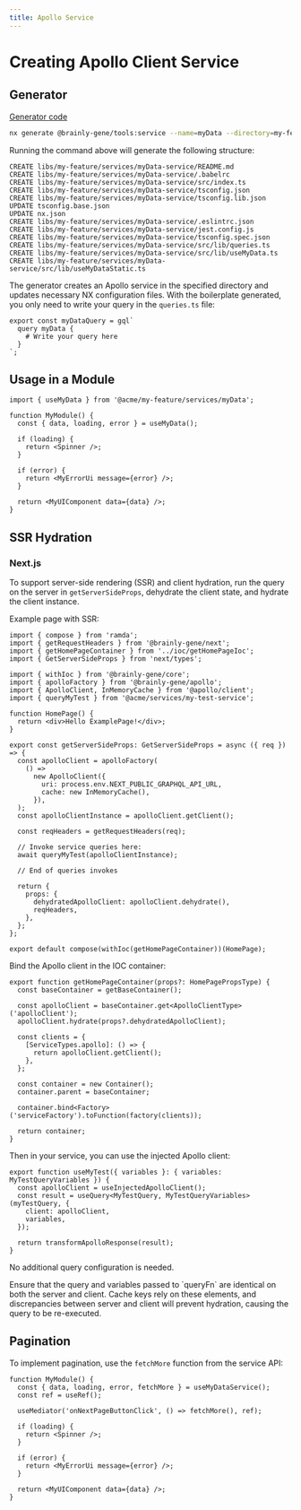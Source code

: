 ```yaml
---
title: Apollo Service
---
```



# Creating Apollo Client Service

## Generator

[Generator code](https://github.com/brainly/gene/blob/master/packages/gene-tools/src/generators/service-generator/README.md)

```bash
nx generate @brainly-gene/tools:service --name=myData --directory=my-feature/services --serviceType=apollo
```

Running the command above will generate the following structure:

```
CREATE libs/my-feature/services/myData-service/README.md
CREATE libs/my-feature/services/myData-service/.babelrc
CREATE libs/my-feature/services/myData-service/src/index.ts
CREATE libs/my-feature/services/myData-service/tsconfig.json
CREATE libs/my-feature/services/myData-service/tsconfig.lib.json
UPDATE tsconfig.base.json
UPDATE nx.json
CREATE libs/my-feature/services/myData-service/.eslintrc.json
CREATE libs/my-feature/services/myData-service/jest.config.js
CREATE libs/my-feature/services/myData-service/tsconfig.spec.json
CREATE libs/my-feature/services/myData-service/src/lib/queries.ts
CREATE libs/my-feature/services/myData-service/src/lib/useMyData.ts
CREATE libs/my-feature/services/myData-service/src/lib/useMyDataStatic.ts
```

The generator creates an Apollo service in the specified directory and updates necessary NX configuration files. With the boilerplate generated, you only need to write your query in the `queries.ts` file:

```tsx
export const myDataQuery = gql`
  query myData {
    # Write your query here
  }
`;
```

## Usage in a Module

```tsx
import { useMyData } from '@acme/my-feature/services/myData';

function MyModule() {
  const { data, loading, error } = useMyData();

  if (loading) {
    return <Spinner />;
  }

  if (error) {
    return <MyErrorUi message={error} />;
  }

  return <MyUIComponent data={data} />;
}
```

## SSR Hydration

### Next.js

To support server-side rendering (SSR) and client hydration, run the query on the server in `getServerSideProps`, dehydrate the client state, and hydrate the client instance.

Example page with SSR:

```tsx filename=pages/example.tsx
import { compose } from 'ramda';
import { getRequestHeaders } from '@brainly-gene/next';
import { getHomePageContainer } from '../ioc/getHomePageIoc';
import { GetServerSideProps } from 'next/types';

import { withIoc } from '@brainly-gene/core';
import { apolloFactory } from '@brainly-gene/apollo';
import { ApolloClient, InMemoryCache } from '@apollo/client';
import { queryMyTest } from '@acme/services/my-test-service';

function HomePage() {
  return <div>Hello ExamplePage!</div>;
}

export const getServerSideProps: GetServerSideProps = async ({ req }) => {
  const apolloClient = apolloFactory(
    () =>
      new ApolloClient({
        uri: process.env.NEXT_PUBLIC_GRAPHQL_API_URL,
        cache: new InMemoryCache(),
      }),
  );
  const apolloClientInstance = apolloClient.getClient();

  const reqHeaders = getRequestHeaders(req);

  // Invoke service queries here:
  await queryMyTest(apolloClientInstance);

  // End of queries invokes

  return {
    props: {
      dehydratedApolloClient: apolloClient.dehydrate(),
      reqHeaders,
    },
  };
};

export default compose(withIoc(getHomePageContainer))(HomePage);
```

Bind the Apollo client in the IOC container:

```tsx filename=/ioc/getHomePageIoc.ts
export function getHomePageContainer(props?: HomePagePropsType) {
  const baseContainer = getBaseContainer();

  const apolloClient = baseContainer.get<ApolloClientType>('apolloClient');
  apolloClient.hydrate(props?.dehydratedApolloClient);

  const clients = {
    [ServiceTypes.apollo]: () => {
      return apolloClient.getClient();
    },
  };

  const container = new Container();
  container.parent = baseContainer;

  container.bind<Factory>('serviceFactory').toFunction(factory(clients));

  return container;
}
```

Then in your service, you can use the injected Apollo client:

```tsx my-test-service/src/lib/useMyTest.ts
export function useMyTest({ variables }: { variables: MyTestQueryVariables }) {
  const apolloClient = useInjectedApolloClient();
  const result = useQuery<MyTestQuery, MyTestQueryVariables>(myTestQuery, {
    client: apolloClient,
    variables,
  });

  return transformApolloResponse(result);
}
```

No additional query configuration is needed.

<Callout emoji="⚠️">
  Ensure that the query and variables passed to `queryFn` are identical on both
  the server and client. Cache keys rely on these elements, and discrepancies
  between server and client will prevent hydration, causing the query to be
  re-executed.
</Callout>

## Pagination

To implement pagination, use the `fetchMore` function from the service API:

```tsx
function MyModule() {
  const { data, loading, error, fetchMore } = useMyDataService();
  const ref = useRef();

  useMediator('onNextPageButtonClick', () => fetchMore(), ref);

  if (loading) {
    return <Spinner />;
  }

  if (error) {
    return <MyErrorUi message={error} />;
  }

  return <MyUIComponent data={data} />;
}
```
